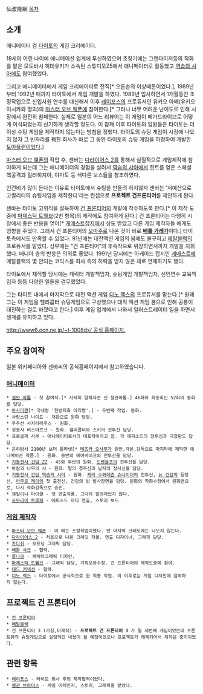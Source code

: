 仙波隆綱
[[목차]]
== 소개 ==
애니메이터 겸 [[타이토]]의 게임 크리에이터.

19세의 어린 나이에 애니메이션 업계에 투신하였으며 초창기에는 그렌다이저등의 작화를 맡은 모토바시 히데유키가 소속된 스튜디오Z5에서 애니메이터로 활동했고 [[역습의 샤아]]에도 참여했었다.

그리고 애니메이터에서 게임 크리에이터로 전직[* 오른손의 이상때문이었다.], 1989년부터 1992년 때까지 타이토에서 게임 개발을 하였다. 1989년 입사하면서 1개월동안 조정작업으로 신입사원 연수를 대신해서 이후 [[레이포스]]의 프로듀서인 유키오 아베(유키오 이시카와 명의)의 [[마스터 오브 웨폰]]에 참여한다.[* 그러나 너무 어려운 난이도로 인해 시장에서 완전히 참패한다. 실제로 일본의 어느 리뷰어는 이 게임이 메가드라이브로 어떻게 이식되었는지 신기하게 생각할 정도다. 이 참패 이후 타이토의 임원들은 타이토는 더 이상 슈팅 게임을 제작하지 않는다는 방침을 정했다. 타이토의 슈팅 게임이 시장에 나오지 않자 그 빈자리를 꿰찬 회사가 바로 그 동안 타이토의 슈팅 게임을 하청하여 개발한 [[토아플랜]]이었다.]

[[마스터 오브 웨폰]]의 작업 후, 센바는 [[다라이어스 2]]를 통해서 실질적으로 게임제작에 참여하게 되는데 그는 애니메이터의 경험을 살려서 [[역습의 샤아]]에서 힌트를 얻은 스페셜 핵공격과 킬러히지아, 야마토 등 색다른 보스들을 창조하였다.

인건비가 많이 든다는 이유로 타이토에서 슈팅을 만들려 하지않자 센바는 '저예산으로 고퀼리티의 슈팅게임을 제작한다'라는 컨셉으로 '''프로젝트 건프론티어'''를 제안하게 된다.

센바는 타이토 고위직을 설득하여 [[건 프론티어]]의 개발에 착수하도록 한다.[* 이 제작 도중에 [[마제스틱 트웰브]](2번 항목)의 제작에도 참여하게 된다.] 건 프론티어는 다행히 시장에서 좋은 반응을 얻어[* [[게메스트]]잡지에서 상도 받았고 다른 게임 제작자들 에게도 영향을 주었다. 그래서 건 프론티어의 [[오마주]]로 나온 것이 바로 '''[[배틀 가레가]]'''이다.] 타이토측에서도 만족할 수 있었다. 91년에는 대전액션 게임의 붐에도 불구하고 [[메탈블랙]]의 프로듀서를 맡았다. 상부에는 "건 프론티어"의 후속작으로 위장하면서까지 개발을 지휘했다. 매니아 층의 반응은 의외로 좋았다. 1991년 당시에는 아케이드 잡지인 [[게메스트]]에 메탈블랙의 몇 안되는 코믹스를 회사 측의 허락을 받지 않은 체로 연재하기도 했다.

타이토에서 재적할 당시에는 캐릭터 개발책임자, 슈팅게임 개발책임자, 신인연수 교육책임자 등등 다양한 일들을 겸무했었다.

그는 타이토 내에서 마지막으로 대전 액션 게임 [[디노 렉스]]의 프로듀서를 맡는다.[* 원래 그는 이 게임을 헬리콥터 슈팅게임으로 구상했으나 대적 액션 게임 붐으로 인해 공룡이 대전하는 걸로 바꿨다고 한다.] 이후 게임 업계에서 나와서 일러스트레이터 일을 하면서 생계를 유지하고 있다.

[[http://www6.ocn.ne.jp/~t-1008dx/ 공식 홈페이지.]]

== 주요 참여작 ==

일본 위키페디아와 센바씨의 공식홈페이지에서 참고하였습니다.

=== [[애니메이터]] ===
 * [[철완 아톰]] - 첫 참여작.[* 자세히 말하자면 신 철완아톰.] 46화와 최종회인 52화의 동화를 담당. 
 * [[아사리쨩]][* 국내명 '천방지축 아리짱'.] - 두번째 작업. 동화. 
 * 사랑스런 나이트 - 처음으로 원화 담당.
 * 우주선 사지타리우스 - 원화.
 * 성총사 비스마르크 - 원화. 헬리콥터와 스키의 전투신 담당.
 * 프로골퍼 사루 - 애니메이터로서의 대표작이라고 함. 각 에피소드의 전투신과 극장판도 담당.
 * 은하탐사 2100년 보더 플라넷[* [[테즈카 오사무]]가 원안,각본,감독으로 마지막에 제작한 애니메이션 작품.] - 원화. 중반의 에어바이크의 전투신을 담당.
 * [[기동전사 건담 ZZ]] - 45화 후반의 원화. [[도벤울프]]의 전투신을 담당.
 * 바람과 나무의 시 - 원화. 말의 경주신과 남자의 정사신을 담당.
 * [[기동전사 건담 역습의 샤아]] - 원화. [[케라 수]]와[[레즌 슈나이더]]의 전투신, [[뉴 건담]]의 등장신, [[아무로 레이]]의 첫 출전신, 건담의 빔 발사장면을 담당. 원화의 작화수정에서 원화맨으로, 다시 작화감독으로 승진.
 * 웬일이니 마이클 - 첫 연출작품. 그다지 알려져있지 않다. 
 * [[사무라이 트루퍼]] - 에피소드 마다 연출, 스토리 보드.


=== [[게임 제작자]] ===
 * [[마스터 오브 웨폰]] - 이 때는 조정작업이였다. 맨 마지막 크레딧에는 나오지 않는다.
 * [[다라이어스 2]] - 처음으로 나온 크레딧 작품. 연출 디자이너, 그래픽 담당.
 * [[카다쉬]] - 오프닝 그래픽 담당.
 * [[배틀 샤크]] - 협력.
 * [[루나크]] - 캐릭터그래픽 디자인.
 * [[마제스틱 트웰브]] - 그래픽 담당, 기획보좌수정. 건 프론티어의 제작도중에 참여.
 * [[데드 커넥션]] - 협력.
 * [[디노 렉스]] - 타이토에서 공식적으로 한 최종 작업. 이 이후로는 게임 디자인에 참여하지 않는다.
== 프로젝트 건 프론티어 ==
 * [[건 프론티어]]
 * [[메탈블랙]]
 * 건 프론티어 3 (가칭,미제작) - '''프로젝트 건 프론티어 3''' 가 될 세번째 게임이었는데 프론트뷰의 슈팅게임으로 실험적인 내용이 될 예정이었으나 프로젝트가 해체되어서 제작은 중지되었다.
== 관련 항목 ==
 * [[레이포스]] - 타이토 퇴사 후의 제작협력이었다.
 * [[펭귄 브라더스]] - 게임 어레인지, 스토리, 그래픽을 맡았다.

